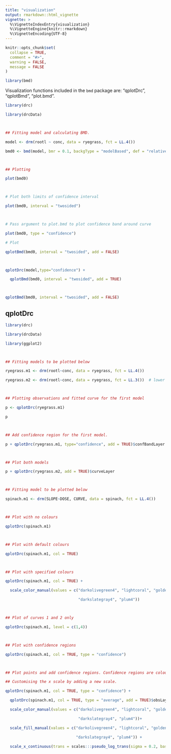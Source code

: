 ```yaml
---
title: "visualization"
output: rmarkdown::html_vignette
vignette: >
  %\VignetteIndexEntry{visualization}
  %\VignetteEngine{knitr::rmarkdown}
  %\VignetteEncoding{UTF-8}
---
```


```r
knitr::opts_chunk$set(
  collapse = TRUE,
  comment = "#>",
  warning = FALSE,
  message = FALSE
)
```

```r
library(bmd)
```

Visualization functions included in the `bmd` package are: "qplotDrc", "qplotBmd", "plot.bmd".


```r
library(drc)

library(drcData)



## Fitting model and calculating BMD. 

model <- drm(rootl ~ conc, data = ryegrass, fct = LL.4())

bmd0 <- bmd(model, bmr = 0.1, backgType = "modelBased", def = "relative")



## Plotting

plot(bmd0)



# Plot both limits of confidence interval

plot(bmd0, interval = "twosided")



# Pass argument to plot.bmd to plot confidence band around curve

plot(bmd0, type = "confidence")

```



```r
# Plot

qplotBmd(bmd0, interval = "twosided", add = FALSE)



qplotDrc(model,type="confidence") +

  qplotBmd(bmd0, interval = "twosided", add = TRUE)



qplotBmd(bmd0, interval = "twosided", add = FALSE)


```


## qplotDrc

```r

library(drc)

library(drcData)

library(ggplot2)



## Fitting models to be plotted below

ryegrass.m1 <- drm(rootl~conc, data = ryegrass, fct = LL.4())

ryegrass.m2 <- drm(rootl~conc, data = ryegrass, fct = LL.3())  # lower limit fixed at 0



## Plotting observations and fitted curve for the first model

p <- qplotDrc(ryegrass.m1) 

p



## Add confidence region for the first model.

p + qplotDrc(ryegrass.m1, type="confidence", add = TRUE)$confBandLayer 



## Plot both models

p + qplotDrc(ryegrass.m2, add = TRUE)$curveLayer



## Fitting model to be plotted below

spinach.m1 <- drm(SLOPE~DOSE, CURVE, data = spinach, fct = LL.4())



## Plot with no colours

qplotDrc(spinach.m1)



## Plot with default colours

qplotDrc(spinach.m1, col = TRUE)



## Plot with specified colours

qplotDrc(spinach.m1, col = TRUE) + 

  scale_color_manual(values = c("darkolivegreen4", "lightcoral", "goldenrod",

                                "darkslategray4", "plum4"))



## Plot of curves 1 and 2 only

qplotDrc(spinach.m1, level = c(1,4))



## Plot with confidence regions

qplotDrc(spinach.m1, col = TRUE, type = "confidence")



## Plot points and add confidence regions. Confidence regions are coloured by the "fill" aesthetic.

## Customising the x scale by adding a new scale.

qplotDrc(spinach.m1, col = TRUE, type = "confidence") +

  qplotDrc(spinach.m1, col = TRUE, type = "average", add = TRUE)$obsLayer + 

  scale_color_manual(values = c("darkolivegreen4", "lightcoral", "goldenrod",

                                "darkslategray4", "plum4"))+ 

  scale_fill_manual(values = c("darkolivegreen4", "lightcoral", "goldenrod",

                               "darkslategray4", "plum4")) +

  scale_x_continuous(trans = scales:::pseudo_log_trans(sigma = 0.2, base = exp(1)))




```



